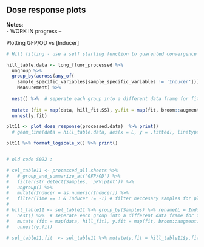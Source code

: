 ## Dose response plots

 **Notes**:  
 - WORK IN progress --
 <!-- - *AHL is in uM and Ara is in mM* -->

Plotting GFP/OD vs [Inducer]

```r

# Hill fitting - use a self starting function to guarented convergence and move into the plot_dose_response function

hill_table.data <- long_fluor_processed %>%
  ungroup %>%
  group_by(across(any_of(
    sample_specific_variables[sample_specific_variables != 'Inducer'])), 
    Measurement) %>%
  
  nest() %>%  # seperate each group into a different data frame for fitting
  
  mutate (fit = map(data, hill_fit.SS), y.fit = map(fit, broom::augment)) %>% # call hill fitting function on a single time point data
  unnest(y.fit)

plt11 <- plot_dose_response(processed.data)  %>% print()
  # geom_line(data = hill_table.data, aes(x = L, y = .fitted), linetype = 2)

plt11 %>% format_logscale_x() %>% print()


# old code S022 : 

# sel_table11 <- processed_all.sheets %>% 
#   # group_and_summarize_at('GFP/OD') %>% 
#   filter(str_detect(Samples, 'pRV|pInt')) %>% 
#   ungroup() %>% 
#   mutate(Inducer = as.numeric(Inducer)) %>% 
#   filter(Time == 1 & Inducer != -1) # filter neccesary samples for plotting ; by default mean and variance of GFP/RFP column
#   
# hill_table11 <- sel_table11 %>% group_by(Samples) %>% rename(L = Inducer, y = mean) %>% 
#   nest() %>%  # seperate each group into a different data frame for fitting
#   mutate (fit = map(data, hill_fit), y.fit = map(fit, broom::augment)) %>% # call hill fitting function on a single time point data
#   unnest(y.fit)
  
# sel_table11.fit  <- sel_table11 %>% mutate(y.fit = hill_table11$y.fit) # take the fit curve for plotting
```
